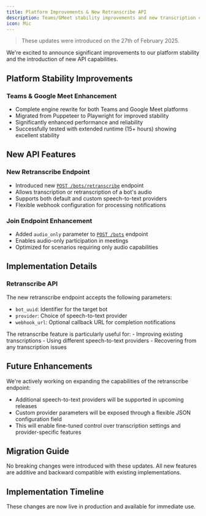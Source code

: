 ```yaml
---
title: Platform Improvements & New Retranscribe API
description: Teams/GMeet stability improvements and new transcription capabilities
icon: Mic
---
```



> These updates were introduced on the 27th of February 2025.

We're excited to announce significant improvements to our platform stability and the introduction of new API capabilities.

## Platform Stability Improvements

### Teams & Google Meet Enhancement

- Complete engine rewrite for both Teams and Google Meet platforms
- Migrated from Puppeteer to Playwright for improved stability
- Significantly enhanced performance and reliability
- Successfully tested with extended runtime (15+ hours) showing excellent stability

## New API Features

### New Retranscribe Endpoint

- Introduced new [`POST /bots/retranscribe`](/docs/api/reference/retranscribe_bot) endpoint
- Allows transcription or retranscription of a bot's audio
- Supports both default and custom speech-to-text providers
- Flexible webhook configuration for processing notifications

### Join Endpoint Enhancement

- Added `audio_only` parameter to [`POST /bots`](/docs/api/reference/join) endpoint
- Enables audio-only participation in meetings
- Optimized for scenarios requiring only audio capabilities

## Implementation Details

### Retranscribe API

The new retranscribe endpoint accepts the following parameters:

- `bot_uuid`: Identifier for the target bot
- `provider`: Choice of speech-to-text provider
- `webhook_url`: Optional callback URL for completion notifications

<Callout type="info">
  The retranscribe feature is particularly useful for: - Improving existing
  transcriptions - Using different speech-to-text providers - Recovering from
  any transcription issues
</Callout>

## Future Enhancements

We're actively working on expanding the capabilities of the retranscribe endpoint:

- Additional speech-to-text providers will be supported in upcoming releases
- Custom provider parameters will be exposed through a flexible JSON configuration field
- This will enable fine-tuned control over transcription settings and provider-specific features

## Migration Guide

No breaking changes were introduced with these updates. All new features are additive and backward compatible with existing implementations.

## Implementation Timeline

These changes are now live in production and available for immediate use.
